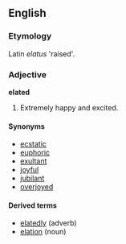==English==

===Etymology===
Latin ''elatus'' 'raised'.

===Adjective===
'''elated'''
# Extremely happy and excited.

====Synonyms====
*[[ecstatic]]
*[[euphoric]]
*[[exultant]]
*[[joyful]]
*[[jubilant]]
*[[overjoyed]]

====Derived terms====
*[[elatedly]] (adverb)
*[[elation]] (noun)